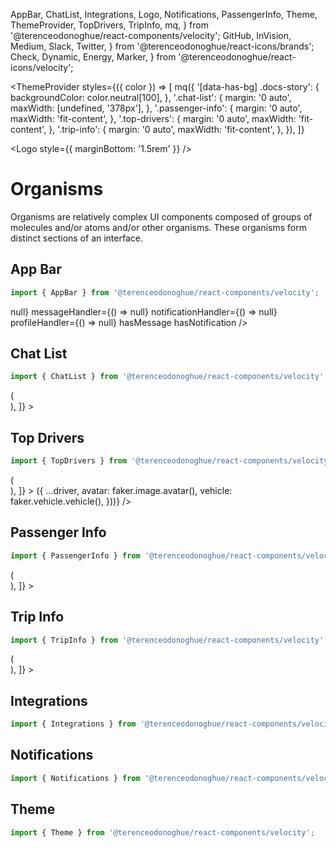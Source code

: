 
  AppBar,
  ChatList,
  Integrations,
  Logo,
  Notifications,
  PassengerInfo,
  Theme,
  ThemeProvider,
  TopDrivers,
  TripInfo,
  mq,
} from '@terenceodonoghue/react-components/velocity';
  GitHub,
  InVision,
  Medium,
  Slack,
  Twitter,
} from '@terenceodonoghue/react-icons/brands';
  Check,
  Dynamic,
  Energy,
  Marker,
} from '@terenceodonoghue/react-icons/velocity';

<Meta title="Components/Velocity/Organisms" />

<ThemeProvider
  styles={({ color }) => [
    mq({
      '[data-has-bg] .docs-story': {
        backgroundColor: color.neutral[100],
      },
      '.chat-list': {
        margin: '0 auto',
        maxWidth: [undefined, '378px'],
      },
      '.passenger-info': {
        margin: '0 auto',
        maxWidth: 'fit-content',
      },
      '.top-drivers': {
        margin: '0 auto',
        maxWidth: 'fit-content',
      },
      '.trip-info': {
        margin: '0 auto',
        maxWidth: 'fit-content',
      },
    }),
  ]}
>

<Logo style={{ marginBottom: '1.5rem' }} />

# Organisms

Organisms are relatively complex UI components composed of groups of molecules and/or atoms and/or other organisms. These organisms form distinct sections of an interface.

## App Bar

```javascript
import { AppBar } from '@terenceodonoghue/react-components/velocity';
```

<Canvas>
  <Story name="AppBar">
    <AppBar
      avatar={faker.image.avatar()}
      drawerHandler={() => null}
      messageHandler={() => null}
      notificationHandler={() => null}
      profileHandler={() => null}
      hasMessage
      hasNotification
    />
  </Story>
</Canvas>

## Chat List

```javascript
import { ChatList } from '@terenceodonoghue/react-components/velocity';
```

<Canvas data-has-bg>
  <Story
    name="ChatList"
    decorators={[
      (Story) => (
        <div className="chat-list">
          <Story />
        </div>
      ),
    ]}
  >
    <ChatList
      chats={[
        {
          active: true,
          avatar: faker.image.avatar(),
          name: faker.name.fullName(),
          time: '2m',
          message: faker.lorem.sentence(),
        },
        {
          active: true,
          avatar: faker.image.avatar(),
          name: faker.name.fullName(),
          time: '51m',
          message: faker.lorem.sentence(),
          selected: true,
        },
        {
          avatar: faker.image.avatar(),
          name: faker.name.fullName(),
          time: '2h',
          message: faker.lorem.sentence(),
        },
      ]}
    />
  </Story>
</Canvas>

## Top Drivers

```javascript
import { TopDrivers } from '@terenceodonoghue/react-components/velocity';
```

<Canvas data-has-bg>
  <Story
    name="TopDrivers"
    decorators={[
      (Story) => (
        <div className="top-drivers">
          <Story />
        </div>
      ),
    ]}
  >
    <TopDrivers
      drivers={[
        {
          name: 'Bebop',
          totalEarnings: '$6432',
          totalDistance: '1,232 miles',
        },
        {
          name: 'Gran Tesoro',
          totalEarnings: '$5342',
          totalDistance: '945 miles',
        },
        {
          name: 'Belafonte',
          totalEarnings: '$5133',
          totalDistance: '834 miles',
        },
        {
          name: 'Chester',
          totalEarnings: '$4755',
          totalDistance: '812 miles',
        },
        {
          name: 'Expedia',
          totalEarnings: '$4140',
          totalDistance: '724 miles',
        },
        {
          name: 'Aeolus',
          totalEarnings: '$3323',
          totalDistance: '466 miles',
        },
      ].map((driver) => ({
        ...driver,
        avatar: faker.image.avatar(),
        vehicle: faker.vehicle.vehicle(),
      }))}
    />
  </Story>
</Canvas>

## Passenger Info

```javascript
import { PassengerInfo } from '@terenceodonoghue/react-components/velocity';
```

<Canvas data-has-bg>
  <Story
    name="PassengerInfo"
    decorators={[
      (Story) => (
        <div className="passenger-info">
          <Story />
        </div>
      ),
    ]}
  >
    <PassengerInfo
      avatar={faker.image.avatar()}
      city={faker.address.cityName()}
      email={faker.internet.exampleEmail()}
      name={faker.name.fullName()}
      paymentMethod="visa"
      phoneNumber={faker.phone.number('+144–####–####')}
      state={faker.address.stateAbbr()}
    />
  </Story>
</Canvas>

## Trip Info

```javascript
import { TripInfo } from '@terenceodonoghue/react-components/velocity';
```

<Canvas data-has-bg>
  <Story
    name="TripInfo"
    decorators={[
      (Story) => (
        <div className="trip-info">
          <Story />
        </div>
      ),
    ]}
  >
    <TripInfo
      origin={faker.address.city()}
      originAddress={faker.address.streetAddress()}
      destination={faker.address.city()}
      destinationAddress={faker.address.streetAddress()}
      distance="12.3km"
      time="42 min"
      price="$34.20"
      energy="12.4 kWh"
    />
  </Story>
</Canvas>

## Integrations

```javascript
import { Integrations } from '@terenceodonoghue/react-components/velocity';
```

<Canvas data-has-bg>
  <Story name="Integrations">
    <Integrations
      providers={[
        {
          label: 'InVision',
          description: 'Boards and prototypes',
          icon: InVision,
          enabled: true,
        },
        {
          label: 'GitHub',
          description: 'Commits data and history',
          icon: GitHub,
          enabled: true,
        },
        {
          label: 'Slack',
          description: 'Messages and channels',
          icon: Slack,
        },
        {
          label: 'Twitter',
          description: 'Tweets data',
          icon: Twitter,
        },
        {
          label: 'Medium',
          description: 'Followers count',
          icon: Medium,
        },
      ]}
    />
  </Story>
</Canvas>

## Notifications

```javascript
import { Notifications } from '@terenceodonoghue/react-components/velocity';
```

<Canvas data-has-bg>
  <Story name="Notifications">
    <Notifications
      options={[
        {
          label: 'Email Notification',
          description: 'Commits data and history',
        },
        {
          label: 'Push Notification',
          description: 'Commits data and history',
          defaultChecked: true,
        },
        {
          label: 'Monthly Reports',
          description: 'Commits data and history',
        },
        {
          label: 'Quarter Reports',
          description: 'Commits data and history',
        },
      ]}
    />
  </Story>
</Canvas>

## Theme

```javascript
import { Theme } from '@terenceodonoghue/react-components/velocity';
```

<Canvas data-has-bg>
  <Story name="Theme">
    <Theme
      options={[
        {
          label: 'Shelob',
          colors: ['#2e5bff', '#e0e7ff', '#8097b1'],
          defaultChecked: true,
        },
        {
          label: 'Denethor',
          colors: ['#8c54ff', '#00c1d4', '#fad050'],
        },
        {
          label: 'Quickbeam',
          colors: ['#00a4de', '#3b7ed5', '#00a550'],
        },
        {
          label: 'Shadowfax',
          colors: ['#232a64', '#85c800', '#616266'],
        },
        {
          label: 'Grima',
          colors: ['#a728a3', '#f7e0ff', '#7675ac'],
        },
      ]}
    />
  </Story>
</Canvas>

</ThemeProvider>
